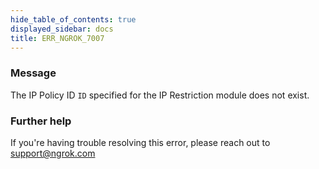 ```yaml
---
hide_table_of_contents: true
displayed_sidebar: docs
title: ERR_NGROK_7007
---
```


### Message

The IP Policy ID `ID` specified for the IP Restriction module does not exist.

### Further help

If you're having trouble resolving this error, please reach out to [support@ngrok.com](mailto:support@ngrok.com?subject=Help%20with%20ERR_NGROK_7007)
